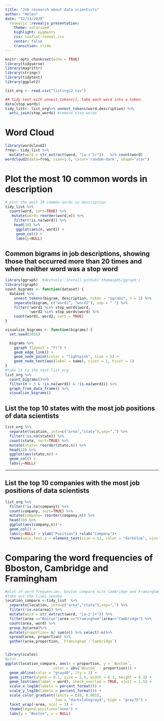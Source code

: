 ```yaml
---
title: "Job research about data scientists"
author: "Helen"
date: "12/13/2020"
  revealjs::revealjs_presentation:
    theme: solarized
    highlight: pygments
    css: leaflet-reveal.css
    center: false
    transition: slide
---
```


```r
knitr::opts_chunk$set(echo = TRUE)
library(tidyverse)
library(magrittr)
library(stringr)
library(tidytext)
library(ggplot2)
```


```r
list_org <- read.csv("listings2.csv")

## tidy text with unnest_tokens(), take each word into a token
data(stop_words)
tidy_list<- list_org%>% unnest_tokens(word,description) %>%
  anti_join(stop_words) #remove stop words
```

# Word Cloud
```r
library(wordcloud2) 
freq<- tidy_list %>% 
  mutate(word = str_extract(word, "[a-z']+"))   %>% count(word)
wordcloud2(data=freq, size=1.6, color='random-dark', shape="star")
```

# Plot the most 10 common words in description 
```r
# plot the most 10 common words in description
tidy_list %>%
  count(word, sort=TRUE) %>% 
   mutate(word= reorder(word,n)) %>%
    filter(!is.na(word)) %>%
    head(10) %>%
     ggplot(aes(n, word)) +
     geom_col() +
     labs(y=NULL)
```
## Common bigrams in job descriptions, showing those that occurred more than 20 times and where neither word was a stop word
```r
library(ggraph)  #devtools::install_github('thomasp85/ggraph')
library(igraph)
count_bigrams <- function(dataset) {
  dataset %>%
    unnest_tokens(bigram, description, token = "ngrams", n = 2) %>%
    separate(bigram, c("word1", "word2"), sep = " ") %>%
    filter(!word1 %in% stop_words$word,
           !word2 %in% stop_words$word) %>%
    count(word1, word2, sort = TRUE)
}

visualize_bigrams <- function(bigrams) {
  set.seed(2016)

  bigrams %>%
    ggraph (layout = "fr") +
    geom_edge_link() +
    geom_node_point(color = "lightpink", size = 5) +
    geom_node_text(aes(label = name), vjust = 1, hjust = 1)
}
#take it to the text-list_org
list_org %>%
  count_bigrams()%>%
  filter(n > 3 & !is.na(word1) & !is.na(word2)) %>%
  graph_from_data_frame() %>%
  visualize_bigrams()
```

## List the top 10 states with the most job positions of data scientists
```r
list_org %>% 
  separate(location, into=c("area","state"),sep=",") %>%
  filter(!is.na(state)) %>%
  count(state, sort=TRUE) %>% 
  mutate(state= reorder(state,n)) %>%
  head(10) %>%
  ggplot(aes(state,n)) +
  geom_col() +
  labs(y=NULL)

```

-----
## List the top 10 companies with the most job positions of data scientists
```r
list_org %>%
  filter(!is.na(company)) %>%
  count(company, sort=TRUE) %>% 
  mutate(company= reorder(company,n)) %>%
  head(10) %>%
  ggplot(aes(company,n)) +
  geom_col() +
  labs(y=NULL) + ylab("Position") +xlab("Company")+
  theme(axis.text.x = element_text(size = 12, color = "darkblue", vjust = 0.5, hjust = 0.5, angle = 45))
```

# Comparing the word frequencies of Bboston, Cambridge and Framingham
```r
#plot of word frequencies: boston compare with Cambridge and Framingham
#take out the lines needed
location_compare <-tidy_list  %>%
  separate(location, into=c("area","state"),sep=",") %>%
  filter(!is.na(area)) %>%
  mutate(word = str_extract(word, "[a-z']+")) %>%
  filter(area =="Boston"|area =="Framingham"|area=="Cambridge") %>%
  count(area, word) %>%
  group_by(area)%>%
  mutate(proportion= n/ sum(n)) %>% select(-n)%>%
  spread(area, proportion) %>%
  gather(area,proportion, `Framingham`:`Cambridge`) 


library(scales)
#plot
ggplot(location_compare, aes(x = proportion, y = `Boston`, 
                      color = abs(`Boston` - proportion))) +
  geom_abline(color = "gray40", lty = 2) +
  geom_jitter(alpha = 0.1, size = 2.5, width = 0.3, height = 0.3) +
  geom_text(aes(label = word), check_overlap = TRUE, vjust = 1.5) +
  scale_x_log10(labels = percent_format()) +
  scale_y_log10(labels = percent_format()) +
  scale_color_gradient(limits = c(0, 0.001), 
                       low = "darkslategray4", high = "gray75") +
  facet_wrap(~area, ncol = 2) +
  theme(legend.position="none") +
  labs(y = "Boston", x = NULL)
```



